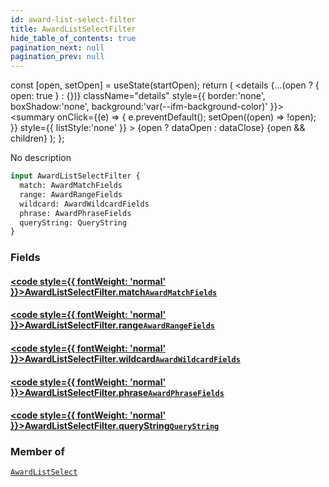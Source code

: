```yaml
---
id: award-list-select-filter
title: AwardListSelectFilter
hide_table_of_contents: true
pagination_next: null
pagination_prev: null
---
```







  const [open, setOpen] = useState(startOpen);
  return (
    <details {...(open ? { open: true } : {})} className="details" style={{ border:'none', boxShadow:'none', background:'var(--ifm-background-color)' }}>
      <summary
        onClick={(e) => {
          e.preventDefault();
          setOpen((open) => !open);
        }}
        style={{ listStyle:'none' }}
      >
      {open ? dataOpen : dataClose}
      </summary>
      {open && children}
    </details>
  );
};




No description


```graphql
input AwardListSelectFilter {
  match: AwardMatchFields
  range: AwardRangeFields
  wildcard: AwardWildcardFields
  phrase: AwardPhraseFields
  queryString: QueryString
}
```




### Fields

#### [<code style={{ fontWeight: 'normal' }}>AwardListSelectFilter.<b>match</b></code>](#)<Bullet />[`AwardMatchFields`](/cris/inputs/award-match-fields) <Badge class="secondary" text="input"/>
> 
> 

#### [<code style={{ fontWeight: 'normal' }}>AwardListSelectFilter.<b>range</b></code>](#)<Bullet />[`AwardRangeFields`](/cris/inputs/award-range-fields) <Badge class="secondary" text="input"/>
> 
> 

#### [<code style={{ fontWeight: 'normal' }}>AwardListSelectFilter.<b>wildcard</b></code>](#)<Bullet />[`AwardWildcardFields`](/cris/inputs/award-wildcard-fields) <Badge class="secondary" text="input"/>
> 
> 

#### [<code style={{ fontWeight: 'normal' }}>AwardListSelectFilter.<b>phrase</b></code>](#)<Bullet />[`AwardPhraseFields`](/cris/inputs/award-phrase-fields) <Badge class="secondary" text="input"/>
> 
> 

#### [<code style={{ fontWeight: 'normal' }}>AwardListSelectFilter.<b>queryString</b></code>](#)<Bullet />[`QueryString`](/cris/inputs/query-string) <Badge class="secondary" text="input"/>
> 
> 



### Member of

[`AwardListSelect`](/cris/inputs/award-list-select)  <Badge class="secondary" text="input"/>

